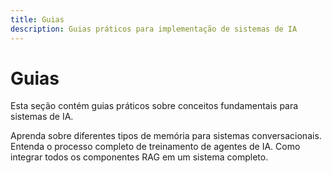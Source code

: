 ```yaml
---
title: Guias
description: Guias práticos para implementação de sistemas de IA
---
```


# Guias

Esta seção contém guias práticos sobre conceitos fundamentais para sistemas de IA.

<Cards>
  <Card title="Tipos de Memória" href="/docs/guides/memory-types">
    Aprenda sobre diferentes tipos de memória para sistemas conversacionais.
  </Card>
  <Card title="Fluxo de Treinamento" href="/docs/guides/training-flow">
    Entenda o processo completo de treinamento de agentes de IA.
  </Card>
  <Card title="Integração" href="/docs/guides/integration">
    Como integrar todos os componentes RAG em um sistema completo.
  </Card>
</Cards> 